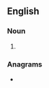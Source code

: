 ==English==

===Noun===
{{head|en|noun form}}

# {{plural of|en|dearest}}

===Anagrams===
* {{anagrams|en|a=adeersst|asserted|deassert|estrades|readsets|sad trees|star seed|starseed}}